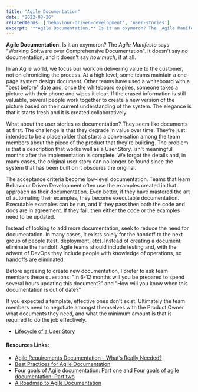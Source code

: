 ```yaml
---
title: "Agile Documentation"
date: "2022-08-26"
relatedTerms: ['behaviour-driven-development', 'user-stories']
excerpt: '**Agile Documentation.** Is it an oxymoron? The _Agile Manifesto_ says "Working Software'
---
```


**Agile Documentation.** Is it an oxymoron? The _Agile Manifesto_ says "Working Software over Comprehensive Documentation". It doesn't say _no_ documentation, and it doesn't say _how much_, if at all.

In an Agile world, we focus our work on delivering value to the customer, not on chronicling the process. At a high level, some teams maintain a one-page system design document. Other teams have used a whiteboard with a "best before" date and, once the whiteboard expires, someone takes a picture with their phone and wipes it clear. If the erased information is still valuable, several people work together to create a new version of the picture based on their current understanding of the system. The elegance is that it starts fresh and it is created collaboratively.

What about the user stories as documentation? They seem like documents at first. The challenge is that they degrade in value over time. They're just intended to be a placeholder that starts a conversation among the team members about the piece of the product that they're building. The problem is that a description that works well as a User Story, isn't meaningful months after the implementation is complete. We forgot the details and, in many cases, the original user story can no longer be found since the system that has been built on it obscures the original.

The acceptance criteria become low-level documentation. Teams that learn Behaviour Driven Development often use the examples created in that approach as their documentation. Even better, if they have mastered the art of automating their examples, they become executable documentation. Executable examples can be run, and if they pass then both the code and docs are in agreement. If they fail, then either the code or the examples need to be updated.

Instead of looking to add more documentation, seek to reduce the need for documentation. In many cases, it exists solely for the handoff to the next group of people (test, deployment, etc). Instead of creating a document; eliminate the handoff. Agile teams should include testing and, with the advent of DevOps they include people with knowledge of operations, so handoffs are eliminated.

Before agreeing to create new documentation, I prefer to ask team members these questions: "In 6-12 months will you be prepared to spend several hours updating this document?" and "How will you know when this documentation is out of date?"

If you expected a template, effective ones don't exist. Ultimately the team members need to negotiate amongst themselves with the Product Owner what documents they need, and what the minimum amount is that is required to do the job effectively.
<LinkList heading = "Agile Pain Relief Blog Entries">
- [Lifecycle of a User Story](/blog/lifecycle-of-a-user-story)
</LinkList>

#### Resources Links:

- [Agile Requirements Documentation – What’s Really Needed?](external:https://www.ba-cube.com/blog/agile-requirements-documentation-whats-really-needed/)
- [Best Practices for Agile Documentation](external:https://tdan.com/best-practices-for-agile-documentation/18936)
- [Four goals of Agile documentation: Part one](external:https://www.thoughtworks.com/insights/blog/four-goals-agile-documentation-part-one) and [Four goals of agile documentation: Part two](external:https://www.thoughtworks.com/insights/blog/four-goals-agile-documentation-part-two)
- [A Roadmap to Agile Documentation](external:https://www.infoq.com/articles/roadmap-agile-documentation/)

